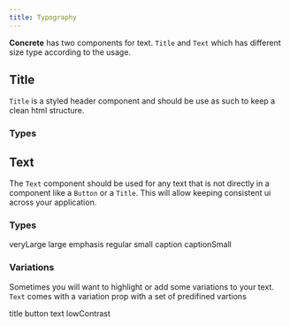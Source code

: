 ```yaml
---
title: Typography
---
```



**Concrete** has two components for text. `Title` and `Text` which has different size type according to the usage.

## Title

`Title` is a styled header component and should be use as such to keep a clean html structure.

### Types

<DocuBackground>
  <Title type='headerMaxi'>headerMaxi</Title>
  <Title type='headerBig'>headerBig</Title>
  <Title type='header'>header</Title>
  <Title type='headerSmall'>headerSmall</Title>
  <Title type='section'>section</Title>
  <Title type='regular'>regular</Title>
</DocuBackground>




## Text

The `Text` component should be used for any text that is not directly in a component like a `Button` or a `Title`.
This will allow keeping consistent ui across your application.

### Types

<DocuBackground>
  <Text type='veryLarge'>veryLarge</Text>
  <Text type='large'>large</Text>
  <Text type='emphasis'>emphasis</Text>
  <Text type='regular'>regular</Text>
  <Text type='small'>small</Text>
  <Text type='caption'>caption</Text>
  <Text type='captionSmall'>captionSmall</Text>
</DocuBackground>


### Variations

Sometimes you will want to highlight or add some variations to your text. `Text` comes with a variation prop with a
set of predifined vartions

<DocuBackground>
  <Text variation='title'>title</Text>
  <Text variation='button'>button</Text>
  <Text variation='text'>text</Text>
  <Text variation='lowContrast'>lowContrast</Text>
</DocuBackground>


